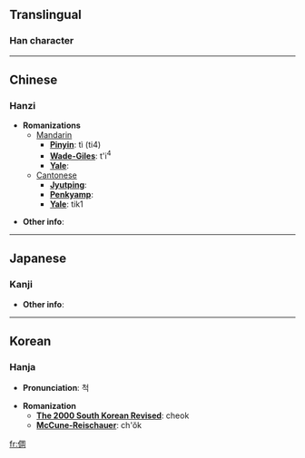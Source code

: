 ==Translingual==
===Han character===
{{Han char|rad=人|as=08|sn=10|so=|four=2722<sub>0</sub>|canj=人月土口 (OBGR)|gso=|cmean=raise high;  unrestrained}}


----

==Chinese==
===Hanzi===


* '''Romanizations'''
** [[Mandarin]]
*** '''[[Pinyin]]''': tì (ti4)
*** '''[[Wade-Giles]]''': t'i<sup>4</sup>
*** '''[[Yale]]''': 
**[[Cantonese]]
***'''[[Jyutping]]''':
***'''[[Penkyamp]]''': 
***'''[[Yale]]''': tik1

* '''Other info''': 

----

==Japanese==
===Kanji===

{{kanji|on readings=[[てき]] (teki), [[ちゃく]] (chaku), [[ちゅう]] (chū), [[う]] (chyu)
|kun readings=[[すぐれる]] (sugureru), [[おろか]] (oroka), [[そむく]] (somuku)
}}

* '''Other info''':  

----

==Korean==
===Hanja===

* '''Pronunciation''': 척

* '''Romanization'''
** '''[[The 2000 South Korean Revised Romanization|The 2000 South Korean Revised]]''': cheok
** '''[[McCune-Reischauer]]''': ch'ŏk


[[fr:倜]]